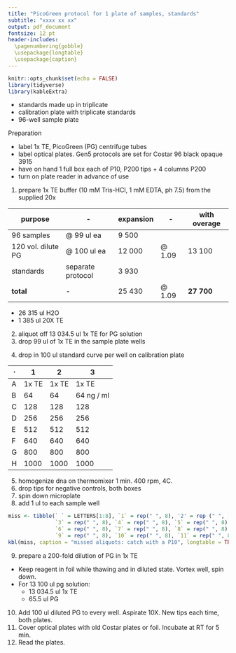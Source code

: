 ```yaml
---
title: "PicoGreen protocol for 1 plate of samples, standards" 
subtitle: "xxxx xx xx"
output: pdf_document
fontsize: 12 pt
header-includes:
  \pagenumbering{gobble}
  \usepackage{longtable}
  \usepackage{caption}
---
```


\captionsetup[table]{labelformat=empty}

```r
knitr::opts_chunk$set(echo = FALSE)
library(tidyverse)
library(kableExtra)
```

- standards made up in triplicate
- calibration plate with triplicate standards
- 96-well sample plate

Preparation

- label 1x TE, PicoGreen (PG) centrifuge tubes
- label optical plates. Gen5 protocols are set for Costar 96 black opaque 3915
- have on hand 1 full box each of P10, P200 tips + 4 columns P200
- turn on plate reader in advance of use

1. prepare 1x TE buffer (10 mM Tris-HCl, 1 mM EDTA, ph 7.5) from the supplied 20x

purpose |               -        |  expansion | - | with overage
- | - | - | - | -
96 samples         | @ 99 ul ea  |  9 500
120 vol. dilute PG | @ 100 ul ea | 12 000     | @ 1.09 | 13 100
standards          | separate protocol  |  3 930
__total__              |      -      | 25 430 | @ 1.09 | __27 700__

-  26 315 ul H2O
-   1 385  ul 20X TE

2. aliquot off 13 034.5 ul 1x TE for PG solution
3. drop 99 ul of 1x TE in the sample plate wells

\pagebreak

4. drop in 100 ul standard curve per well on calibration plate

$\cdot$ | 1 | 2 | 3
- | - | - | -
A | 1x TE | 1x TE | 1x TE
B | 64  | 64  | 64 ng / ml
C | 128 | 128 | 128
D | 256 | 256 | 256
E | 512 | 512 | 512
F | 640 | 640 | 640
G | 800 | 800 | 800
H | 1000 | 1000 |1000

5. homogenize dna on thermomixer 1 min. 400 rpm, 4C. 
6. drop tips for negative controls, both boxes
7. spin down microplate
8. add 1 ul to each sample well

```r
miss <- tibble(` ` = LETTERS[1:8], `1` = rep(" ", 8), '2' = rep (" ", ),
               `3` = rep(" ", 8), `4` = rep(" ", 8), `5` = rep(" ", 8), 
               `6` = rep(" ", 8), `7` = rep(" ", 8), `8` = rep(" ", 8),
               `9` = rep(" ", 8), `10` = rep(" ", 8), `11` = rep(" ", 8), `12` = rep(" ", 8))
kbl(miss, caption = "missed aliquots: catch with a P10", longtable = TRUE) %>% kable_styling()
```

9. prepare a 200-fold dilution of PG in 1x TE

- Keep reagent in foil while thawing and in diluted state. Vortex well, spin down.
- For 13 100 ul pg solution:  
    - 13 034.5 ul 1x TE
    - 65.5 ul PG

10. Add 100 ul diluted PG to every well. Aspirate 10X. New tips each time, both plates.
11. Cover optical plates with old Costar plates or foil. Incubate at RT for 5 min.
12. Read the plates.



